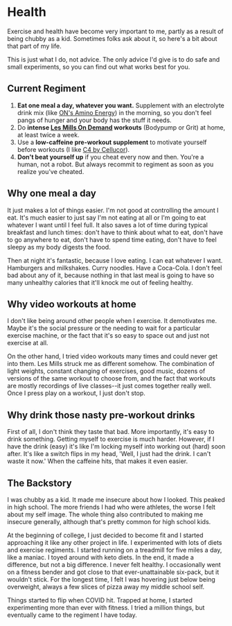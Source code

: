 # Health

Exercise and health have become very important to me, partly as a result of being chubby as a kid. Sometimes folks ask about it, so here's a bit about that part of my life.

This is just what I do, not advice. The only advice I'd give is to do safe and small experiments, so you can find out what works best for you.

## Current Regiment

1. **Eat one meal a day, whatever you want.** Supplement with an electrolyte drink mix (like [ON's Amino Energy](https://www.optimumnutrition.com/en-us/Products/Energy/Anytime-Energy/NATURALLY-FLAVORED-ESSENTIAL-AMIN-O-ENERGY/p/natural-flavored-amino-energy)) in the morning, so you don't feel pangs of hunger and your body has the stuff it needs.
1. Do **intense [Les Mills On Demand](https://www.lesmills.com/ondemand/) workouts** (Bodypump or Grit) at home, at least twice a week.
1. Use a **low-caffeine pre-workout supplement** to motivate yourself before workouts (I like [C4 by Cellucor](https://cellucor.com/products/c4-original)).
1. **Don't beat yourself up** if you cheat every now and then. You're a human, not a robot. But always recommit to regiment as soon as you realize you've cheated.

## Why one meal a day

It just makes a lot of things easier. I'm not good at controlling the amount I eat. It's much easier to just say I'm not eating at all or I'm going to eat whatever I want until I feel full. It also saves a lot of time during typical breakfast and lunch times:  don't have to think about what to eat, don't have to go anywhere to eat, don't have to spend time eating, don't have to feel sleepy as my body digests the food. 

Then at night it's fantastic, because I love eating. I can eat whatever I want. Hamburgers and milkshakes. Curry noodles. Have a Coca-Cola. I don't feel bad about any of it, because nothing in that last meal is going to have so many unhealthy calories that it'll knock me out of feeling healthy.

## Why video workouts at home

I don't like being around other people when I exercise. It demotivates me. Maybe it's the social pressure or the needing to wait for a particular exercise machine, or the fact that it's so easy to space out and just not exercise at all.

On the other hand, I tried video workouts many times and could never get into them. Les Mills struck me as different somehow. The combination of light weights, constant changing of exercises, good music, dozens of versions of the same workout to choose from, and the fact that workouts are mostly recordings of live classes--it just comes together really well. Once I press play on a workout, I just don't stop.

## Why drink those nasty pre-workout drinks

First of all, I don't think they taste that bad. More importantly, it's easy to drink something. Getting myself to exercise is much harder. However, if I have the drink (easy) it's like I'm locking myself into working out (hard) soon after. It's like a switch flips in my head, 'Well, I just had the drink. I can't waste it now.' When the caffeine hits, that makes it even easier.

## The Backstory

I was chubby as a kid. It made me insecure about how I looked. This peaked in high school. The more friends I had who were athletes, the worse I felt about my self image. The whole thing also contributed to making me insecure generally, although that's pretty common for high school kids.

At the beginning of college, I just decided to become fit and I started approaching it like any other project in life. I experimented with lots of diets and exercise regiments. I started running on a treadmill for five miles a day, like a maniac. I toyed around with keto diets. In the end, it made a difference, but not a big difference. I never felt healthy. I occasionally went on a fitness bender and got close to that ever-unattainable six-pack, but it wouldn't stick. For the longest time, I felt I was hovering just below being overweight, always a few slices of pizza away my middle school self. 

Things started to flip when COVID hit. Trapped at home, I started experimenting more than ever with fitness. I tried a million things, but eventually came to the regiment I have today.